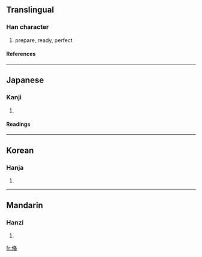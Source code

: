 {{see|備}}

==Translingual==
===Han character===
{{Han char|rn=9|rad=人|as=09|sn=11|four=|canj=人中竹田 (OLHW)}}
# prepare, ready, perfect
====References====
{{Han ref|kx=0112.071|dkj=00922|hdz=10189.060|uh=5079|ud=20601}}
----
==Japanese==
===Kanji===
{{ja-kanji|grade=|rs=人09}}
# {{defn|Japanese}}
====Readings====
{{ja-readings|on=[[び]] (bi)|kun=[[そなえる]] (sonaeru), [[そなわる]] (sonawaru), [[そなえ]] (sonae)}}
----
==Korean==
===Hanja===
{{ko-hanja|hangeul=비|rv=bi|mr=pi}}
# {{defn|Korean}}
----
==Mandarin==
===Hanzi===
{{cmn-hanzi|pin=[[bèi]] ([[bei4]])|wg=pei<sup>4</sup>}}
# {{defn|Mandarin}}

[[fr:偹]]